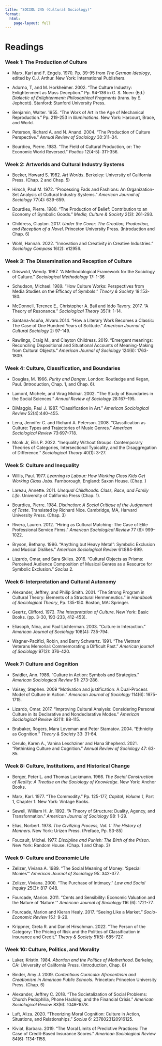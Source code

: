 ```yaml
---
title: "SOCIOL 245 (Cultural Sociology)"
format: 
  html:
    page-layout: full
---
```


# Readings

### Week 1: The Production of Culture 

- Marx, Karl and F. Engels. 1970. Pp. 39-95 from *The German Ideology*, edited by C.J. Arthur. New York: International Publishers.

- Adorno, T, and M. Horkheimer. 2002. "The Culture Industry: Enlightenment as Mass Deception." Pp. 94-136 in G. S. Noerr (Ed.) *Dialectic of Enlightenment: Philosophical Fragments* (trans. by E. Jephcott). Stanford: Stanford University Press. 

- Benjamin, Walter. 1955. "The Work of Art in the Age of Mechanical Reproduction." Pp. 219-253 in *Illuminations*. New York: Harcourt, Brace, and World.

- Peterson, Richard A. and N. Anand. 2004. "The Production of Culture Perspective." *Annual Review of Sociology* 30:311–34.

- Bourdieu, Pierre. 1983. "The Field of Cultural Production, or: The Economic World Reversed." *Poetics* 12(4-5): 311-356.

### Week 2: Artworlds and Cultural Industry Systems

- Becker, Howard S. 1982. *Art Worlds*. Berkeley: University of California Press. (Chap. 2 and Chap. 5)

- Hirsch, Paul M. 1972. "Processing Fads and Fashions: An Organization-Set Analysis of Cultural Industry Systems." *American Journal of Sociology* 77(4): 639-659.

- Bourdieu, Pierre. 1980. "The Production of Belief: Contribution to an Economy of Symbolic Goods." *Media, Culture & Society* 2(3): 261-293.

- Childress, Clayton. 2017. *Under the Cover: The Creation, Production, and Reception of a Novel*. Princeton University Press. (Introduction and Chap. 6)

- Wohl, Hannah. 2022. "Innovation and Creativity in Creative Industries." *Sociology Compass* 16(2): e12956.

### Week 3: The Dissemination and Reception of Culture

- Griswold, Wendy. 1987. "A Methodological Framework for the Sociology of Culture." *Sociological Methodology* 17: 1-36

- Schudson, Michael. 1989. "How Culture Works: Perspectives from Media Studies on the Efficacy of Symbols." *Theory & Society* 18:153-180.

- McDonnell, Terence E., Christopher A. Bail and Iddo Tavory. 2017. "A Theory of Resonance." *Sociological Theory* 35(1): 1-14.

- Santana-Acuña, Alvaro.2014. "How a Literary Work Becomes a Classic: The Case of One Hundred Years of Solitude." *American Journal of Cultural Sociology* 2: 97-149.

- Rawlings, Craig M., and Clayton Childress. 2019. "Emergent meanings: Reconciling Dispositional and Situational Accounts of Meaning-Making from Cultural Objects." *American Journal of Sociology* 124(6): 1763-1809.

### Week 4: Culture, Classification, and Boundaries

- Douglas, M. 1966. *Purity and Danger*. London: Routledge and Kegan, Paul. (Introduction, Chap. 1, and Chap. 6).

- Lamont, Michele, and Virag Molnár. 2002. "The Study of Boundaries in the Social Sciences."  *Annual Review of Sociology* 28:167–195.

- DiMaggio, Paul J. 1987. "Classification in Art." *American Sociological Review* 52(4):440–455.

- Lena, Jennifer C. and Richard A. Peterson. 2008. "Classification as Culture: Types and Trajectories of Music Genres." *American Sociological Review* 73:697–718.

- Monk Jr, Ellis P. 2022. "Inequality Without Groups: Contemporary Theories of Categories, Intersectional Typicality, and the Disaggregation of Difference." *Sociological Theory* 40(1): 3-27.

### Week 5: Culture and Inequality

- Willis, Paul. 1977. *Learning to Labour: How Working Class Kids Get Working Class Jobs*. Farnborough, England: Saxon House. (Chap. )

- Lareau, Annette. 2011. *Unequal Childhoods: Class, Race, and Family Life*. University of California Press (Chap. 1).

- Bourdieu, Pierre. 1984. *Distinction: A Social Critique of the Judgement of Taste*. Translated by Richard Nice. Cambridge, MA, Harvard University Press. (Chap. 3)

- Rivera, Lauren. 2012. "Hiring as Cultural Matching: The Case of Elite Professional Service Firms." *American Sociological Review* 77 (6): 999–1022.

- Bryson, Bethany. 1996. "Anything but Heavy Metal”: Symbolic Exclusion and Musical Dislikes." *American Sociological Review* 61:884-899.

- Lizardo, Omar, and Sara Skiles. 2016. "Cultural Objects as Prisms: Perceived Audience Composition of Musical Genres as a Resource for Symbolic Exclusion." *Socius* 2.


### Week 6: Interpretation and Cultural Autonomy

- Alexander, Jeffrey, and Philip Smith. 2001. “The Strong Program in Cultural Theory: Elements of a Structural Hermeneutics.” in *Handbook of Sociological Theory*, Pp. 135-150. Boston, MA: Springer.

- Geertz, Clifford. 1973. *The Interpretation of Culture*. New York: Basic Books. (pp. 3-30, 193-233, 412-453).

- Eliasoph, Nina, and Paul Lichterman. 2003. "Culture in Interaction." *American Journal of Sociology* 108(4): 735-794.

- Wagner-Pacifici, Robin, and Barry Schwartz. 1991. "The Vietnam Veterans Memorial: Commemorating a Difficult Past." *American journal of Sociology* 97(2): 376-420.

### Week 7: Culture and Cognition

- Swidler, Ann. 1986. "Culture in Action: Symbols and Strategies." *American Sociological Review* 51: 273-286.

- Vaisey, Stephen. 2009 "Motivation and justification: A Dual-Process Model of Culture in Action." *American Journal of Sociology* 114(6): 1675-1715.

- Lizardo, Omar. 2017. "Improving Cultural Analysis: Considering Personal Culture in its Declarative and Nondeclarative Modes." *American Sociological Review* 82(1): 88-115.

- Brubaker, Rogers, Mara Loveman and Peter Stamatov. 2004. "Ethnicity as Cognition." *Theory & Society* 33: 31-64.

- Cerulo, Karen A., Vanina Leschziner and Hana Shepherd. 2021. "Rethinking Culture and Cognition." *Annual Review of Sociology* 47: 63-85.

### Week 8: Culture, Institutions, and Historical Change

- Berger, Peter L. and Thomas Luckmann. 1966. *The Social Construction of Reality: A Treatise on the Sociology of Knowledge*.  New York: Anchor Books.

- Marx, Karl. 1977. "The Commodity." Pp. 125-177, *Capital, Volume 1*, Part 1, Chapter 1. New York: Vintage Books.

- Sewell, William H. Jr. 1992. "A Theory of Structure: Duality, Agency, and Transformation." *American Journal of Sociology* 98: 1-29.

- Elias, Norbert. 1978. *The Civilizing Process, Vol. 1: The History of Manners*. New York: Urizen Press. (Preface, Pp. 53-85)

- Foucault, Michel. 1977. *Discipline and Punish: The Birth of the Prison*. New York: Random House. (Chap. 1 and Chap. 3)

### Week 9: Culture and Economic Life

- Zelizer, Viviana A. 1989. "The Social Meaning of Money: 'Special Monies'" *American Journal of Sociology* 95: 342-377.

- Zelizer, Viviana. 2000. "The Purchase of Intimacy." *Law and Social Inquiry* 25(3): 817-848. 

- Fourcade, Marion. 2011. "Cents and Sensibility: Economic Valuation and the Nature of 'Nature.'" *American Journal of Sociology* 116 (6): 1721-77.

- Fourcade, Marion and Kieran Healy. 2017. "Seeing Like a Market." *Socio-Economic Review* 15.1: 9-29.

- Krippner, Greta R. and Daniel Hirschman. 2022. "The Person of the Category: The Pricing of Risk and the Politics of Classification in Insurance and Credit." *Theory & Society* 51(5): 685-727.


### Week 10: Culture, Politics, and Morality

- Luker, Kristin. 1984. *Abortion and the Politics of Motherhood*. Berkeley, CA: University of California Press. (Introduction, Chap. 8)

- Binder, Amy J. 2009. *Contentious Curricula: Afrocentrism and Creationism in American Public Schools*. Princeton: Princeton University Press. (Chap. 6)

- Alexander, Jeffrey C. 2018. "The Societalization of Social Problems: Church Pedophilia, Phone Hacking, and the Financial Crisis." *American Sociological Review* 83(6): 1049-1078.

- Luft, Aliza. 2020. "Theorizing Moral Cognition: Culture in Action, Situations, and Relationships." *Socius* 6: 2378023120916125.

- Kiviat, Barbara. 2019. "The Moral Limits of Predictive Practices: The Case of Credit-Based Insurance Scores." *American Sociological Review* 84(6): 1134-1158.







